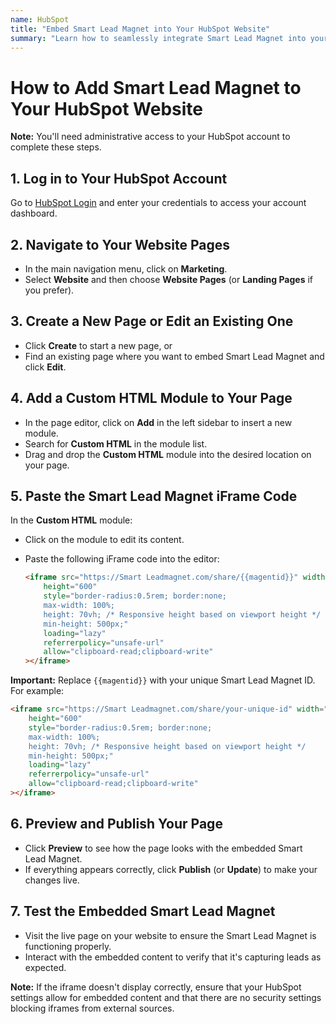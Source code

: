 ```yaml
---
name: HubSpot
title: "Embed Smart Lead Magnet into Your HubSpot Website"
summary: "Learn how to seamlessly integrate Smart Lead Magnet into your HubSpot website pages with this step-by-step guide."
---
```


# How to Add Smart Lead Magnet to Your HubSpot Website

**Note:** You'll need administrative access to your HubSpot account to complete these steps.

## 1. Log in to Your HubSpot Account

Go to [HubSpot Login](https://app.hubspot.com/login) and enter your credentials to access your account dashboard.

## 2. Navigate to Your Website Pages

- In the main navigation menu, click on **Marketing**.
- Select **Website** and then choose **Website Pages** (or **Landing Pages** if you prefer).

## 3. Create a New Page or Edit an Existing One

- Click **Create** to start a new page, or
- Find an existing page where you want to embed Smart Lead Magnet and click **Edit**.

## 4. Add a Custom HTML Module to Your Page

- In the page editor, click on **Add** in the left sidebar to insert a new module.
- Search for **Custom HTML** in the module list.
- Drag and drop the **Custom HTML** module into the desired location on your page.

## 5. Paste the Smart Lead Magnet iFrame Code

In the **Custom HTML** module:

- Click on the module to edit its content.
- Paste the following iFrame code into the editor:

  ```html
  <iframe src="https://Smart Leadmagnet.com/share/{{magentid}}" width="100%"
      height="600"
      style="border-radius:0.5rem; border:none;
      max-width: 100%;
      height: 70vh; /* Responsive height based on viewport height */
      min-height: 500px;"
      loading="lazy"
      referrerpolicy="unsafe-url"
      allow="clipboard-read;clipboard-write"
  ></iframe>
  ```

**Important:** Replace `{{magentid}}` with your unique Smart Lead Magnet ID. For example:

  ```html
  <iframe src="https://Smart Leadmagnet.com/share/your-unique-id" width="100%"
      height="600"
      style="border-radius:0.5rem; border:none;
      max-width: 100%;
      height: 70vh; /* Responsive height based on viewport height */
      min-height: 500px;"
      loading="lazy"
      referrerpolicy="unsafe-url"
      allow="clipboard-read;clipboard-write"
  ></iframe>
  ```

## 6. Preview and Publish Your Page

- Click **Preview** to see how the page looks with the embedded Smart Lead Magnet.
- If everything appears correctly, click **Publish** (or **Update**) to make your changes live.

## 7. Test the Embedded Smart Lead Magnet

- Visit the live page on your website to ensure the Smart Lead Magnet is functioning properly.
- Interact with the embedded content to verify that it's capturing leads as expected.

**Note:** If the iframe doesn't display correctly, ensure that your HubSpot settings allow for embedded content and that there are no security settings blocking iframes from external sources.

